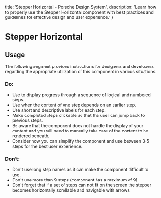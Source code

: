 
  title: 'Stepper Horizontal - Porsche Design System',
  description: 'Learn how to properly use the Stepper Horizontal component with best practices and guidelines for effective design and user experience.'
}

# Stepper Horizontal <ComponentStatus tagName="p-stepper-horizontal"></ComponentStatus>

<TableOfContents headings={[]} />

## Usage

The following segment provides instructions for designers and developers regarding the appropriate utilization of this
component in various situations.

### Do:

- Use to display progress through a sequence of logical and numbered steps.
- Use when the content of one step depends on an earlier step.
- Use short and descriptive labels for each step.
- Make completed steps clickable so that the user can jump back to previous steps.
- Be aware that the component does not handle the display of your content and you will need to manually take care of the
content to be rendered beneath.
- Consider how you can simplify the component and use between 3-5 steps for the best user experience.

### Don't:

- Don't use long step names as it can make the component difficult to use.
- Don't use more than 9 steps (component has a maximum of 9)
- Don't forget that if a set of steps can not fit on the screen the stepper becomes horizontally scrollable and
navigable with arrows.